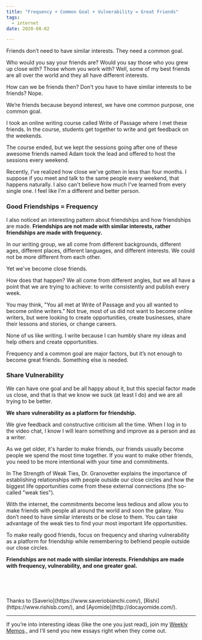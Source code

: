 ```yaml
---
title: "Frequency + Common Goal + Vulnerability = Great Friends"
tags:
  - internet
date: 2020-08-02

---
```

Friends don’t need to have similar interests. They need a common goal.

Who would you say your friends are? Would you say those who you grew up close with? Those whom you work with? Well, some of my best friends are all over the world and they all have different interests. 

How can we be friends then? Don’t you have to have similar interests to be friends? Nope.

We’re friends because beyond interest, we have one common purpose, one common goal. 

I took an online writing course called Write of Passage where I met these friends. In the course, students get together to write and get feedback on the weekends. 

The course ended, but we kept the sessions going after one of these awesome friends named Adam took the lead and offered to host the sessions every weekend. 

Recently, I've realized how close we've gotten in less than four months. I suppose if you meet and talk to the same people every weekend, that happens naturally. I also can't believe how much I've learned from every single one. I feel like I'm a different and better person.

### Good Friendships = Frequency

I also noticed an interesting pattern about friendships and how friendships are made. **Friendships are not made with similar interests, rather friendships are made with frequency.**

In our writing group, we all come from different backgrounds, different ages, different places, different languages, and different interests. We could not be more different from each other.

Yet we've become close friends.

How does that happen? We all come from different angles, but we all have a point that we are trying to achieve: to write consistently and publish every week. 

You may think, "You all met at Write of Passage and you all wanted to become online writers." Not true, most of us did not want to become online writers, but were looking to create opportunities, create businesses, share their lessons and stories, or change careers. 

None of us like writing. I write because I can humbly share my ideas and help others and create opportunities. 

Frequency and a common goal are major factors, but it’s not enough to become great friends. Something else is needed. 

### Share Vulnerability

We can have one goal and be all happy about it, but this special factor made us close, and that is that we know we suck (at least I do) and we are all trying to be better. 

**We share vulnerability as a platform for friendship.**

We give feedback and constructive criticism all the time. When I log in to the video chat, I know I will learn something and improve as a person and as a writer.

As we get older, it's harder to make friends, our friends usually become people we spend the most time together. If you want to make other friends, you need to be more intentional with your time and commitments. 

In The Strength of Weak Ties, Dr. Granovetter explains the importance of establishing relationships with people outside our close circles and how the biggest life opportunities come from these external connections (the so-called "weak ties"). 

With the internet, the commitments become less tedious and allow you to make friends with people all around the world and soon the galaxy. You don’t need to have similar interests or be close to them. You can take advantage of the weak ties to find your most important life opportunities. 

To make really good friends, focus on frequency and sharing vulnerability as a platform for friendship while remembering to befriend people outside our close circles. 

**Friendships are not made with similar interests. Friendships are made with frequency, vulnerability, and one greater goal.**



<p>&nbsp;  </p>
<p>&nbsp;  </p>
Thanks to [Saverio](https://www.saveriobianchi.com/), [Rishi](https://www.rishisb.com/), and [Ayomide](http://docayomide.com/). 

---
If you’re into interesting ideas (like the one you just read), join my <a href="https://juandavidcampolargo.substack.com/" target="_blank">Weekly Memos</a>., and I’ll send you new essays right when they come out. 
